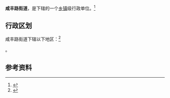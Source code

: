 {{中国乡级行政区|61/02/04/003/000}}

'''咸丰路街道'''，是{{PRC admin/fullname|61/02/04/003/000|3}}下辖的一个[[乡镇|乡镇]]级行政单位。<ref>{{PRC admin/ref sgc|{{PRC admin/parent|61/02/04/003/000}}}}</ref>

== 行政区划 ==

咸丰路街道下辖以下地区：<ref>{{PRC admin/ref sgc|61/02/04/003/000}}</ref>

{{PRC admin/children|61/02/04/003/000}}。

== 参考资料 ==

{{reflist}}

{{行政区划小作品}}
{{PRC admin/navcat|61/02/04/003/000}}